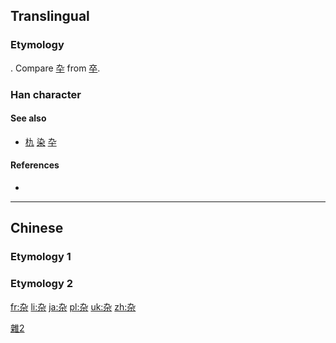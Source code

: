 {{also|朹|染}}

==Translingual==
{{stroke order}}
{{ja-forms|[[雑]]|杂|[[雜]]}}

===Etymology===
{{Han simp|雜}}. Compare [[卆]] from [[卒]].

===Han character===
{{Han char|rn=75|rad=木|as=02|sn=6|four=|canj=大弓木 (KND)|ids=⿱九木}}

====See also====
* [[朹]] [[染]] [[卆]]

====References====
* {{Han ref|kx=0510.181|hdz=21155.070|uh=6742}}

[[Category:CJKV characters simplified differently in Japan and China|雜2]]

----

==Chinese==

===Etymology 1===
{{zh-see|雜}}

===Etymology 2===
{{zh-see|朵|v}}

[[fr:杂]]
[[li:杂]]
[[ja:杂]]
[[pl:杂]]
[[uk:杂]]
[[zh:杂]]